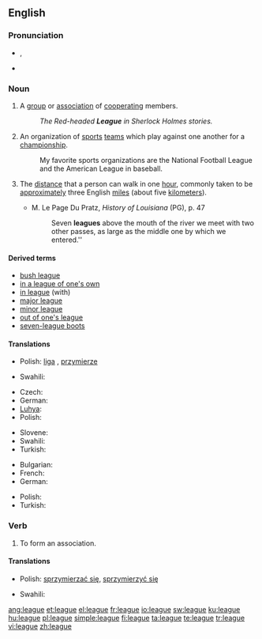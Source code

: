==English==
{{wikipedia}}

===Pronunciation===
* {{IPA|/liːɡ/}}, {{SAMPA|/li:g/}}
* {{rhymes|iːɡ}}

===Noun===
{{en-noun}}

# A [[group]] or [[association]] of [[cooperate|cooperating]] members.
#: ''The Red-headed '''League''' in Sherlock Holmes stories.''
# An organization of [[sports]] [[team]]s which play against one another for a [[championship]].
#: My favorite sports organizations are the National Football League and the American League in baseball.
# {{context|[[measurement]]}} The [[distance]] that a person can walk in one [[hour]], commonly taken to be [[approximately]] three English [[mile]]s (about five [[kilometer]]s).
#* M. Le Page Du Pratz, ''History of Louisiana'' (PG), p. 47
#*: Seven '''leagues''' above the mouth of the river we meet with two other passes, as large as the middle one by which we entered.''

====Derived terms====
* [[bush league]]
* [[in a league of one's own]]
* [[in league]] (with)
* [[major league]]
* [[minor league]]
* [[out of one's league]]
* [[seven-league boots]]

====Translations====
{{trans-top|a group or association of cooperating members}}
* Polish: [[liga]] {{f}}, [[przymierze]] {{n}}
{{trans-mid}}
* Swahili: {{t+|sw|ligi|xs=Swahili}}
{{trans-bottom}}

{{trans-top|organization of sports teams}}
* Czech: {{t-|cs|liga|f}}
* German: {{t+|de|Liga|f}}
* [[Luhya]]: {{tø|luy|eligi}}
* Polish: {{t+|pl|liga|f}}
{{trans-mid}}
* Slovene: {{t+|sl|liga|f}}
* Swahili: {{t+|sw|ligi|xs=Swahili}}
* Turkish: {{t+|tr|lig}}
{{trans-bottom}}

{{trans-top|distance}}
* Bulgarian: {{t|bg|левга|f|tr=lévga|sc=Cyrl}}
* French: {{t+|fr|lieue|f}}
* German: {{t+|de|Meile|f}}
{{trans-mid}}
* Polish: {{t+|pl|mila|f}}
* Turkish: {{t|tr|fersah}}
{{trans-bottom}}

===Verb===
{{en-verb|leagu|es}}

# To form an association.

====Translations====
{{trans-top|to form an association}}
* Polish: [[sprzymierzać się]], [[sprzymierzyć się]]
{{trans-mid}}
* Swahili: {{t+|sw|ligi|xs=Swahili}}
{{trans-bottom}}

[[ang:league]]
[[et:league]]
[[el:league]]
[[fr:league]]
[[io:league]]
[[sw:league]]
[[ku:league]]
[[hu:league]]
[[pl:league]]
[[simple:league]]
[[fi:league]]
[[ta:league]]
[[te:league]]
[[tr:league]]
[[vi:league]]
[[zh:league]]
